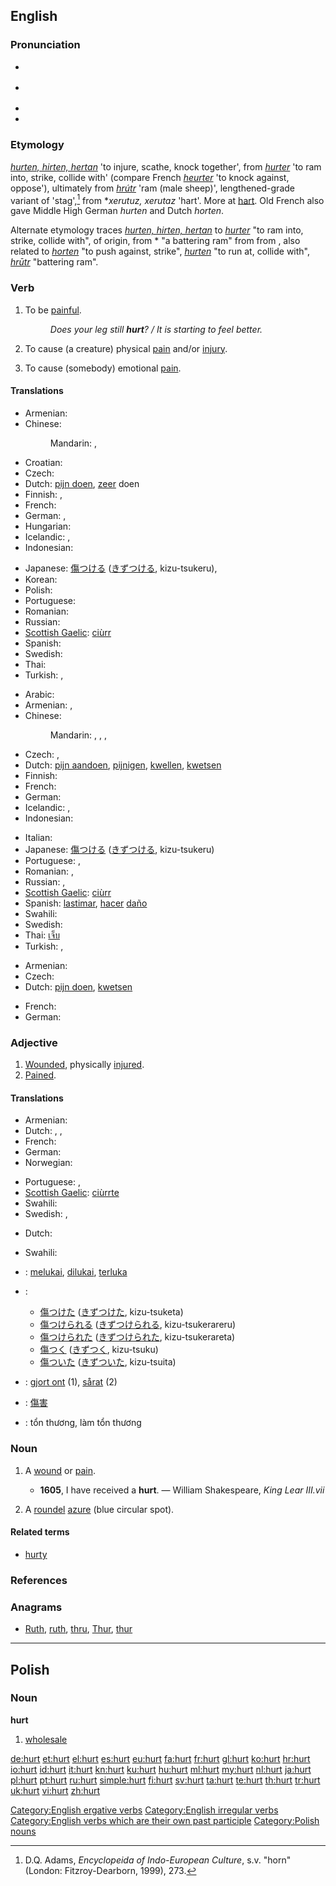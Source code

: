 {{wikipedia|dab=Hurt}}
==English==

===Pronunciation===
* {{a|RP}} {{IPA|/hɜːt/}}
* {{a|GenAm}} {{IPA|/hɝt/}}
* {{audio|en-us-hurt.ogg|Audio (US)}}
* {{rhymes|ɜː(r)t}}

===Etymology===
{{etyl|enm}} ''[[hurten#Middle English|hurten, hirten, hertan]]'' 'to injure, scathe, knock together', from {{etyl|xno}} ''[[hurter#Old French|hurter]]'' 'to ram into, strike, collide with' (compare French ''[[heurter#French|heurter]]'' 'to knock against, oppose'), ultimately from {{etyl|non|-}} ''[[hrutr#Old Norse|hrútr]]'' 'ram (male sheep)', lengthened-grade variant of {{term|hjǫrtr|lang=non}} 'stag',<ref>D.Q. Adams, ''Encyclopeida of Indo-European Culture'', s.v. "horn" (London: Fitzroy-Dearborn, 1999), 273.</ref> from *''xerutuz, xerutaz'' 'hart'. More at [[hart]].
Old French also gave Middle High German ''hurten'' and Dutch ''horten''.

Alternate etymology traces {{etyl|enm}} ''[[hurten#Middle English|hurten, hirten, hertan]]'' to {{etyl|ONF.}} ''[[hurter#Old French|hurter]]'' "to ram into, strike, collide with", of {{etyl|gem}} origin, from {{etyl|frk}} *{{term||hūrt|lang=frk}} "a battering ram" from {{proto|Germanic|hrūtanan|to fall, beat|lang=en}} from {{proto|Indo-European|krow-|to fall, beat, break|lang=en}}, also related to {{etyl|nl|-}} ''[[horten#Dutch|horten]]'' "to push against, strike", {{etyl|gml|-}} ''[[hurten#Middle Low German|hurten]]'' "to run at, collide with", {{etyl|non|-}} ''[[hrutr#Old Norse|hrūtr]]'' "battering ram".

===Verb===
{{en-verb|hurts|hurting|hurt}}

# {{intransitive}} To be [[painful]].
#: ''Does your leg still '''hurt'''? / It is starting to feel better.''
# {{transitive}} To cause (a creature) physical [[pain]] and/or [[injury]].
# {{transitive}} To cause (somebody) emotional [[pain]].

====Translations====
{{trans-top|to be painful}}
* Armenian: {{t-|hy|ցավել|tr=c’avel}}
* Chinese:
*: Mandarin: {{qualifier|adjective}} {{t-|cmn|疼|tr=téng|sc=Hani}},  {{qualifier|adjective}} {{t-|cmn|痛|tr=tòng|sc=Hani}}
* Croatian: {{t+|hr|boljeti}}
* Czech: {{t-|cs|bolet}}
* Dutch: [[pijn doen]], [[zeer]] doen
* Finnish: {{t+|fi|sattua}}, {{t+|fi|koskea}}
* French: {{t+|fr|faire mal}}
* German: {{t+|de|weh tun}}, {{t+|de|schmerzen}}
* Hungarian: {{t+|hu|fáj}}
* Icelandic: {{t|is|vera vont}}, {{t|is|meiða}}
* Indonesian: {{t-|id|luka|alt=melukai|xs=Indonesian}}
{{trans-mid}}
* Japanese: [[傷つける]] ([[きずつける]], kizu-tsukeru),  {{qualifier|adjective}} {{t+|ja|痛い|tr=itai}}
* Korean: {{t+|ko|아프다|sc=Hang}}
* Polish: {{t+|pl|boleć}}
* Portuguese: {{t+|pt|doer}}
* Romanian: {{t+|ro|durea}}
* Russian: {{t+|ru|болеть|tr=bolét'}}
* [[Scottish Gaelic]]: [[ciùrr]]
* Spanish: {{t-|es|doler}}
* Swedish: {{t-|sv|göra ont}}
* Thai: {{t+|th|เจ็บ}}
* Turkish: {{t+|tr|ağrımak}}, {{t+|tr|acımak}}
{{trans-bottom}}

{{trans-top|to cause physical pain}}
* Arabic: {{t+|ar|جرح|tr=jaraHa}}
* Armenian: {{t|hy|ցավեցնել|tr=c’avec’nel}},  {{t|hy|վնասել|tr=vnasel}}
* Chinese:
*: Mandarin: {{t-|cmn|傷害|sc=Hani}},  {{t-|cmn|伤害|tr=shānghài|sc=Hani}},  {{t-|cmn|傷|sc=Hani}},  {{t-|cmn|伤|tr=shāng|sc=Hani}}
* Czech: {{t-|cs|ranit}}, {{t-|cs|poranit}}
* Dutch: [[pijn aandoen]], [[pijnigen]], [[kwellen]], [[kwetsen]]
* Finnish: {{t+|fi|satuttaa}}
* French: {{t+|fr|blesser}}
* German: {{t+|de|verletzen}}
* Icelandic: {{t-|is|særa}}, {{t-|is|meiða}}
* Indonesian: {{t-|id|luka|alt=melukai|xs=Indonesian}}
{{trans-mid}}
* Italian: {{t+|it|ferire}}
* Japanese: [[傷つける]] ([[きずつける]], kizu-tsukeru)
* Portuguese: {{t+|pt|ferir}},  {{t+|pt|machucar}}
* Romanian: {{t+|ro|răni}},  {{t-|ro|vătăma}}
* Russian: {{t|ru|причинять боль|tr=pričinját' bol'}},  {{t|ru|причинить боль|tr=pričinít' bol'}}
* [[Scottish Gaelic]]: [[ciùrr]]
* Spanish: [[lastimar]], [[hacer]] [[daño]]
* Swahili: {{t+|sw|kilemba|xs=Swahili}}
* Swedish: {{t|sv|såra}}
* Thai: [[เจ็บ]]
* Turkish: {{t+|tr|acıtmak}}, {{t+|tr|ağrıtmak}}
{{trans-bottom}}

{{trans-top|to cause emotional pain}}
* Armenian: {{t|hy|ցավեցնել|tr=c’avec’nel}}
* Czech: {{t-|cs|ranit}}
* Dutch: [[pijn doen]], [[kwetsen]]
{{trans-mid}}
* French: {{t+|fr|faire mal}}
* German: {{t+|de|quälen}}
{{trans-bottom}}

===Adjective===
{{infl|en|adjective}}

# [[wounded|Wounded]], physically [[injured]].
# [[pained|Pained]].

====Translations====
{{trans-top|wounded, injured}}
* Armenian: {{t|hy|վիրավոր|tr=viravor}}
* Dutch: {{t+|nl|gekwetst}}, {{t+|nl|gewond}}, {{t-|nl|geblesseerd}}
* French: {{t+|fr|blessé}}
* German: {{t+|de|verletzt}}
* Norwegian: {{t-|no|skadet}}
{{trans-mid}}
* Portuguese: {{t+|pt|machucado}},  {{t|pt|ferido}}
* [[Scottish Gaelic]]: [[ciùrrte]]
* Swahili: {{t+|sw|kilemba|xs=Swahili}}
* Swedish: {{t|sv|skadad}},  {{t|sv|sårad}}
{{trans-bottom}}

{{trans-top|pained}}
* Dutch: {{t|nl|pijn gedaan}}
{{trans-mid}}
* Swahili: {{t+|sw|kilemba|xs=Swahili}}
{{trans-bottom}}

{{checktrans-top}}
* {{ttbc|Indonesian}}: [[luka|melukai]], [[luka|dilukai]], [[luka|terluka]]
* {{ttbc|Japanese}}:
** [[傷つけた]] ([[きずつけた]], kizu-tsuketa)
** [[傷つけられる]] ([[きずつけられる]], kizu-tsukerareru)
** [[傷つけられた]] ([[きずつけられた]], kizu-tsukerareta)
** [[傷つく]] ([[きずつく]], kizu-tsuku)
** [[傷ついた]] ([[きずついた]], kizu-tsuita)
* {{ttbc|Swedish}}: [[gjort ont]] (1), [[sårat]] (2)
* {{ttbc|Chinese}}: [[傷害]]
* {{ttbc|Vietnamese}}: tổn thương, làm tổn thương
{{checktrans-bottom}}

===Noun===
{{en-noun}}

# {{archaic}} A [[wound]] or [[pain]].
#* '''1605''', I have received a '''hurt'''. — William Shakespeare, ''King Lear III.vii''
# {{heraldiccharge}} A [[roundel]] [[azure]] (blue circular spot).

====Related terms====
* [[hurty]]

===References===
<references/>

===Anagrams===
* [[Ruth#English|Ruth]], [[ruth#English|ruth]], [[thru#English|thru]], [[Thur#English|Thur]], [[thur#English|thur]]

[[Category:English ergative verbs]]
[[Category:English irregular verbs]]
[[Category:English verbs which are their own past participle]]

----

==Polish==

===Noun===
'''hurt'''

# [[wholesale]]

[[Category:Polish nouns]]

[[de:hurt]]
[[et:hurt]]
[[el:hurt]]
[[es:hurt]]
[[eu:hurt]]
[[fa:hurt]]
[[fr:hurt]]
[[gl:hurt]]
[[ko:hurt]]
[[hr:hurt]]
[[io:hurt]]
[[id:hurt]]
[[it:hurt]]
[[kn:hurt]]
[[ku:hurt]]
[[hu:hurt]]
[[ml:hurt]]
[[my:hurt]]
[[nl:hurt]]
[[ja:hurt]]
[[pl:hurt]]
[[pt:hurt]]
[[ru:hurt]]
[[simple:hurt]]
[[fi:hurt]]
[[sv:hurt]]
[[ta:hurt]]
[[te:hurt]]
[[th:hurt]]
[[tr:hurt]]
[[uk:hurt]]
[[vi:hurt]]
[[zh:hurt]]
